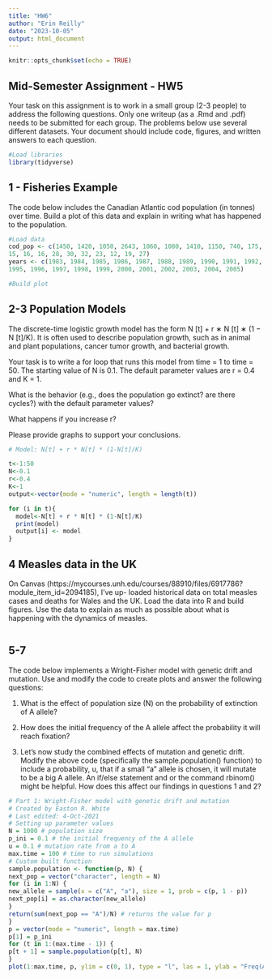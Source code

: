 ---
title: "HW6"
author: "Erin Reilly"
date: "2023-10-05"
output: html_document
---

```{r setup, include=FALSE}
knitr::opts_chunk$set(echo = TRUE)
```

## Mid-Semester Assignment - HW5
Your task on this assignment is to work in a small group (2-3 people) to address the following questions. Only
one writeup (as a .Rmd and .pdf) needs to be submitted for each group. The problems below use several
different datasets. Your document should include code, figures, and written answers to each question.


```{r}
#Load libraries
library(tidyverse)

```

## 1 - Fisheries Example

The code below includes the Canadian Atlantic cod population (in tonnes) over time. Build a plot of this
data and explain in writing what has happened to the population.

```{r}
#Load data
cod_pop <- c(1450, 1420, 1050, 2643, 1060, 1080, 1410, 1150, 740, 175, 43, 10, 12,
15, 16, 16, 28, 30, 32, 23, 12, 19, 27)
years <- c(1983, 1984, 1985, 1986, 1987, 1988, 1989, 1990, 1991, 1992, 1993, 1994,
1995, 1996, 1997, 1998, 1999, 2000, 2001, 2002, 2003, 2004, 2005)

#Build plot


```


## 2-3 Population Models

The discrete-time logistic growth model has the form N [t] + r ∗ N [t] ∗ (1 − N [t]/K). It is often used to describe population growth, such as in animal and plant populations, cancer tumor growth, and bacterial growth. 

Your task is to write a for loop that runs this model from time = 1 to time = 50. The starting value of N is 0.1. The default parameter values are r = 0.4 and K = 1. 

What is the behavior (e.g., does the population go extinct? are there cycles?) with the default parameter values? 

What happens if you increase r? 

Please provide graphs to support your conclusions.

```{r}
# Model: N[t] + r * N[t] * (1-N[t]/K)

t<-1:50
N<-0.1
r<-0.4
K<-1
output<-vector(mode = "numeric", length = length(t))

for (i in t){
  model<-N[t] + r * N[t] * (1-N[t]/K)
  print(model)
  output[i] <- model
}


```

## 4 Measles data in the UK

On Canvas (https://mycourses.unh.edu/courses/88910/files/6917786?module_item_id=2094185), I’ve up- loaded historical data on total measles cases and deaths for Wales and the UK. Load the data into R and build figures. Use the data to explain as much as possible about what is happening with the dynamics of measles.

```{r}



```

## 5-7

The code below implements a Wright-Fisher model with genetic drift and mutation. Use and modify the code to create plots and answer the following questions:

1. What is the effect of population size (N) on the probability of extinction of A allele?

2. How does the initial frequency of the A allele affect the probability it will reach fixation?

3. Let’s now study the combined effects of mutation and genetic
drift. Modify the above code (specifically the sample.population() function) to include a probability, u, that if a small “a” allele is chosen, it will mutate to be a big A allele. An if/else statement and or the command rbinom() might be helpful. How does this affect our findings in questions 1 and 2?

```{r}
# Part 1: Wright-Fisher model with genetic drift and mutation
# Created by Easton R. White
# Last edited: 4-Oct-2021
# Setting up parameter values
N = 1000 # population size
p_ini = 0.1 # the initial frequency of the A allele
u = 0.1 # mutation rate from a to A
max.time = 100 # time to run simulations
# Custom built function
sample.population <- function(p, N) {
next_pop = vector("character", length = N)
for (i in 1:N) {
new_allele = sample(x = c("A", "a"), size = 1, prob = c(p, 1 - p))
next_pop[i] = as.character(new_allele)
}
return(sum(next_pop == "A")/N) # returns the value for p
}
p = vector(mode = "numeric", length = max.time)
p[1] = p_ini
for (t in 1:(max.time - 1)) {
p[t + 1] = sample.population(p[t], N)
}
plot(1:max.time, p, ylim = c(0, 1), type = "l", las = 1, ylab = "Freq(A)", xlab = "Time")

```

